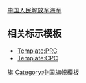 {{flagicon image|Naval Ensign of the People's Republic of China.svg|中国人民解放军海军军旗}} [[中国人民解放军海军]]<noinclude>

== 相关标示模板 ==
* [[Template:PRC]]
* [[Template:CPC]]

[[Category:中国人民解放军模板|旗]]
[[Category:中国旗帜模板]]
</noinclude>